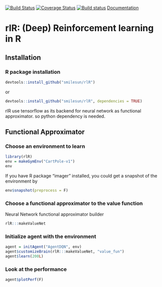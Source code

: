 [![Build Status](https://travis-ci.com/smilesun/rlR.svg?branch=master)](https://travis-ci.com/smilesun/rlR)
[![Coverage Status](https://coveralls.io/repos/github/smilesun/rlR/badge.svg?branch=master)](https://coveralls.io/github/smilesun/rlR?branch=master)
[![Build status](https://ci.appveyor.com/api/projects/status/d0oyb358bh3e8r7r?svg=true)](https://ci.appveyor.com/project/smilesun/rlr)
[Documentation](https://smilesun.github.io/rlR/)

# rlR: (Deep) Reinforcement learning in R

## Installation

### R package installation
```r
devtools::install_github("smilesun/rlR")
```
or 

```r
devtools::install_github("smilesun/rlR", dependencies = TRUE)
```

rlR use tensorflow as its backend for neural network as functional approximator.
so python dependency is needed. 

## Functional Approximator

### Choose an environment to learn
```r
library(rlR)
env = makeGymEnv("CartPole-v1")
env
```

If you have R package "imager" installed, you could get a snapshot of the environment by
```r
env$snapshot(preprocess = F)
```

### Choose a functional approximator to the value function
Neural Network functional approximator builder
```r
rlR:::makeValueNet
```

### Initialize agent with the environment
```r
agent = initAgent("AgentDQN", env)
agent$customizeBrain(rlR:::makeValueNet, "value_fun")
agent$learn(200L)  
```

### Look at the performance
```r
agent$plotPerf(F)
```
